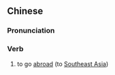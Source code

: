 {{also|过番}}
==Chinese==
{{zh-forms|s=过番}}

===Pronunciation===
{{zh-pron
|m=guòfān
|c=gwo3 faan1
|h=pfs=ko-fân
|mn=xm,tp:kè-hoan/qz:kèr-hoan/zz,kh:kòe-hoan
|mn-t=guê3 huêng1/guê3 huang1
|mn-t_note=guê3 huêng1 - Chaozhou
|cat=v
}}

===Verb===
{{zh-verb}}

# {{lb|zh|Cantonese|Hakka|Min|dated}} to go [[abroad]] (to [[Southeast Asia]])